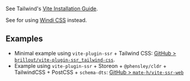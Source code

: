 
See Tailwind's [Vite Installation Guide](https://tailwindcss.com/docs/guides/vite).

See <Link href="/windi-css" /> for using [Windi CSS](https://github.com/windicss/windicss) instead.

## Examples

- Minimal example using `vite-plugin-ssr` + Tailwind CSS: [GitHub > `brillout/vite-plugin-ssr_tailwind-css`](https://github.com/brillout/vite-plugin-ssr_tailwind-css).
- Example using `vite-plugin-ssr` + Storeon + `@phensley/cldr` + TailwindCSS + PostCSS + `schema-dts`: [GitHub > `mate-h/vite-ssr-web`](https://github.com/mate-h/vite-ssr-web)
